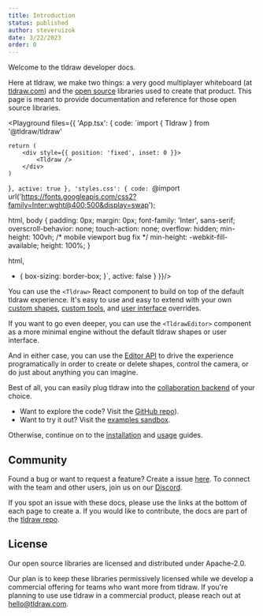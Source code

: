 ```yaml
---
title: Introduction
status: published
author: steveruizok
date: 3/22/2023
order: 0
---
```


Welcome to the tldraw developer docs.

Here at tldraw, we make two things: a very good multiplayer whiteboard (at [tldraw.com](https://www.tldraw.com)) and the [open source](https://github.com/tldraw/tldraw) libraries used to create that product. This page is meant to provide documentation and reference for those open source libraries.

<Playground files={{
	'App.tsx': {
		code: `import { Tldraw } from '@tldraw/tldraw'

	return (
		<div style={{ position: 'fixed', inset: 0 }}>
			<Tldraw />
		</div>
	)
}`, active: true },
'styles.css': {
		code: `@import url('https://fonts.googleapis.com/css2?family=Inter:wght@400;500&display=swap');

html,
body {
	padding: 0px;
	margin: 0px;
	font-family: 'Inter', sans-serif;
	overscroll-behavior: none;
	touch-action: none;
	overflow: hidden;
	min-height: 100vh;
	/* mobile viewport bug fix */
	min-height: -webkit-fill-available;
	height: 100%;
}

html,
* {
	box-sizing: border-box;
}`, active: false }
}}/>

You can use the `<Tldraw>` React component to build on top of the default tldraw experience. It's easy to use and easy to extend with your own [custom shapes](/ucg/shapes), [custom tools](/ucg/tools), and [user interface](/ucg/user-interface) overrides. 

If you want to go even deeper, you can use the `<TldrawEditor>` component as a more minimal engine without the default tldraw shapes or user interface.

And in either case, you can use the [Editor API](/ucg/editor) to drive the experience programatically in order to create or delete shapes, control the camera, or do just about anything you can imagine.

Best of all, you can easily plug tldraw into the [collaboration backend](/ucg/collaboration) of your choice.

- Want to explore the code? Visit the [GitHub repo](https://github.com/tldraw/tldraw)).
- Want to try it out? Visit the [examples sandbox](https://stackblitz.com/github/tldraw/tldraw/tree/examples?file=src%2F1-basic%2FBasicExample.tsx).

Otherwise, continue on to the [installation](/ucg/installation) and [usage](/ucg/usage) guides.

## Community

Found a bug or want to request a feature? Create a issue [here](https://github.com/tldraw/tldraw/issues). To connect with the team and other users, join us on our [Discord](https://discord.gg/JMbeb96jsh).

If you spot an issue with these docs, please use the links at the bottom of each page to create a. If you would like to contribute, the docs are part of the [tldraw repo](https://github.com/tldraw/tldraw).

## License

Our open source libraries are licensed and distributed under Apache-2.0. 

Our plan is to keep these libraries permissively licensed while we develop a commercial offering for teams who want more from tldraw. If you're planning to use use tldraw in a commercial product, please reach out at [hello@tldraw.com](mailto://hello@tldraw.com).